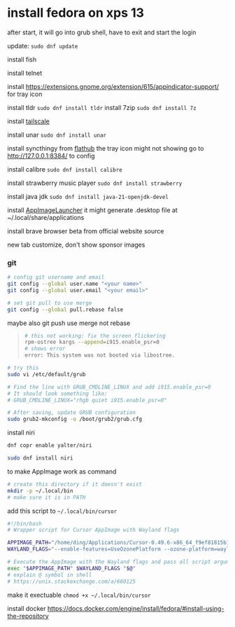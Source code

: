 # install fedora on xps 13

after start, it will go into grub shell, have to exit and start the login

update: `sudo dnf update`

install fish

install telnet

install <https://extensions.gnome.org/extension/615/appindicator-support/> for tray icon


install tldr `sudo dnf install tldr`
install 7zip `sudo dnf install 7z`

install [tailscale](https://tailscale.com/kb/1511/install-fedora-2)

install unar `sudo dnf install unar`

install syncthingy from [flathub](https://github.com/zocker-160/SyncThingy?tab=readme-ov-file)
the tray icon might not showing
go to <http://127.0.0.1:8384/> to config

install calibre `sudo dnf install calibre`

install strawberry music player `sudo dnf install strawberry`


install java jdk `sudo dnf install java-21-openjdk-devel`

install [AppImageLauncher](https://github.com/TheAssassin/AppImageLauncher)
it might generate .desktop file at ~/.local/share/applications

install brave browser beta from official website source

new tab customize, don't show sponsor images

### git

```bash
# config git username and email
git config --global user.name "<your name>"
git config --global user.email "<your email>"

# set git pull to use merge
git config --global pull.rebase false
```

maybe also git push use merge not rebase



> ```bash
> # this not working: fix the screen flickering
> rpm-ostree kargs --append=i915.enable_psr=0
> # shows error
> error: This system was not booted via libostree.
> ```

```bash
# try this
sudo vi /etc/default/grub

# Find the line with GRUB_CMDLINE_LINUX and add i915.enable_psr=0
# It should look something like:
# GRUB_CMDLINE_LINUX="rhgb quiet i915.enable_psr=0"

# After saving, update GRUB configuration
sudo grub2-mkconfig -o /boot/grub2/grub.cfg
```

install niri

```bash
dnf copr enable yalter/niri

sudo dnf install niri
```



to make AppImage work as command

```bash
# create this directory if it doesn't exist
mkdir -p ~/.local/bin
# make sure it is in PATH
```

add this script to `~/.local/bin/cursor`

```bash
#!/bin/bash
# Wrapper script for Cursor AppImage with Wayland flags

APPIMAGE_PATH="/home/ding/Applications/Cursor-0.49.6-x86_64_f9ef81815b1862f6cabd16604f9a5be6.AppImage"
WAYLAND_FLAGS="--enable-features=UseOzonePlatform --ozone-platform=wayland --enable-wayland-ime --wayland-text-input-version=3"

# Execute the AppImage with the Wayland flags and pass all script arguments (like file/directory paths)
exec "$APPIMAGE_PATH" $WAYLAND_FLAGS "$@"
# explain @ symbol in shell
# https://unix.stackexchange.com/a/660125

```

make it exectuable `chmod +x ~/.local/bin/cursor`

install docker <https://docs.docker.com/engine/install/fedora/#install-using-the-repository>
